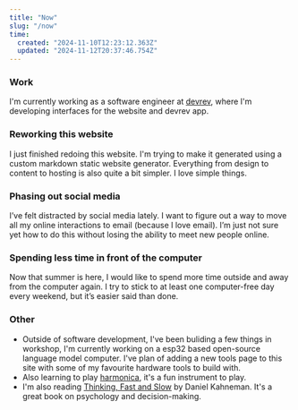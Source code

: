 ```yaml
---
title: "Now"
slug: "/now"
time:
  created: "2024-11-10T12:23:12.363Z"
  updated: "2024-11-12T20:37:46.754Z"
---
```


### Work 
I'm currently working as a software engineer at [devrev](https://devrev.ai), where I'm developing interfaces for the website and devrev app.

### Reworking this website
I just finished redoing this website. I'm trying to make it generated using a custom markdown static website generator. Everything from design to content to hosting is also quite a bit simpler. I love simple things.

### Phasing out social media
I’ve felt distracted by social media lately. I want to figure out a way to move all my online interactions to email (because I love email). I’m just not sure yet how to do this without losing the ability to meet new people online.

### Spending less time in front of the computer
Now that summer is here, I would like to spend more time outside and away from the computer again. I try to stick to at least one computer-free day every weekend, but it’s easier said than done.

### Other
- Outside of software development, I've been buliding a few things in workshop, I'm currently working on a esp32 based open-source language model computer.
I've plan of adding a new tools page to this site with some of my favourite hardware tools to build with.
- Also learning to play [harmonica](https://en.wikipedia.org/wiki/Harmonica), it's a fun instrument to play.
- I'm also reading [Thinking, Fast and Slow](https://en.wikipedia.org/wiki/Thinking,_Fast_and_Slow) by Daniel Kahneman. 
It's a great book on psychology and decision-making.

